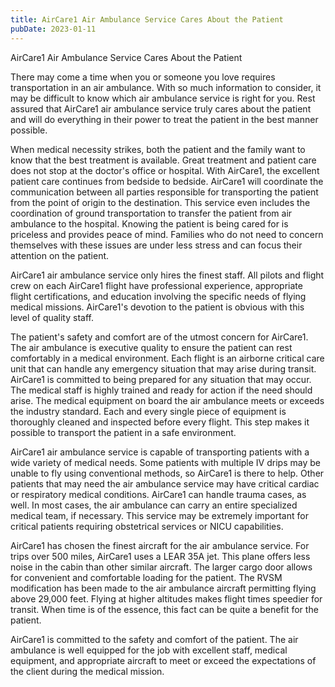 ```yaml
---
title: AirCare1 Air Ambulance Service Cares About the Patient
pubDate: 2023-01-11
---
```


AirCare1 Air Ambulance Service Cares About the Patient

There may come a time when you or someone you love requires transportation in an air ambulance.  With so much information to consider, it may be difficult to know which air ambulance service is right for you.  Rest assured that AirCare1 air ambulance service truly cares about the patient and will do everything in their power to treat the patient in the best manner possible.

When medical necessity strikes, both the patient and the family want to know that the best treatment is available.  Great treatment and patient care does not stop at the doctor's office or hospital.  With AirCare1, the excellent patient care continues from bedside to bedside.  AirCare1 will coordinate the communication between all parties responsible for transporting the patient from the point of origin to the destination.  This service even includes the coordination of ground transportation to transfer the patient from air ambulance to the hospital.  Knowing the patient is being cared for is priceless and provides peace of mind.  Families who do not need to concern themselves with these issues are under less stress and can focus their attention on the patient.

AirCare1 air ambulance service only hires the finest staff.  All pilots and flight crew on each AirCare1 flight have professional experience, appropriate flight certifications, and education involving the specific needs of flying medical missions.  AirCare1's devotion to the patient is obvious with this level of quality staff.

The patient's safety and comfort are of the utmost concern for AirCare1.  The air ambulance is executive quality to ensure the patient can rest comfortably in a medical environment.  Each flight is an airborne critical care unit that can handle any emergency situation that may arise during transit.  AirCare1 is committed to being prepared for any situation that may occur.  The medical staff is highly trained and ready for action if the need should arise.  The medical equipment on board the air ambulance meets or exceeds the industry standard.  Each and every single piece of equipment is thoroughly cleaned and inspected before every flight.  This step makes it possible to transport the patient in a safe environment.

AirCare1 air ambulance service is capable of transporting patients with a wide variety of medical needs.  Some patients with multiple IV drips may be unable to fly using conventional methods, so AirCare1 is there to help.  Other patients that may need the air ambulance service may have critical cardiac or respiratory medical conditions.  AirCare1 can handle trauma cases, as well.  In most cases, the air ambulance can carry an entire specialized medical team, if necessary.  This service may be extremely important for critical patients requiring obstetrical services or NICU capabilities.

AirCare1 has chosen the finest aircraft for the air ambulance service.  For trips over 500 miles, AirCare1 uses a LEAR 35A jet.  This plane offers less noise in the cabin than other similar aircraft.  The larger cargo door allows for convenient and  comfortable loading for the patient.  The RVSM modification has been made to the air ambulance aircraft permitting flying above 29,000 feet.  Flying at higher altitudes makes flight times speedier for transit.  When time is of the essence, this fact can be quite a benefit for the patient.

AirCare1 is committed to the safety and comfort of the patient.  The air ambulance is well equipped for the job with excellent staff, medical equipment, and appropriate aircraft to meet or exceed the expectations of the client during the medical mission.